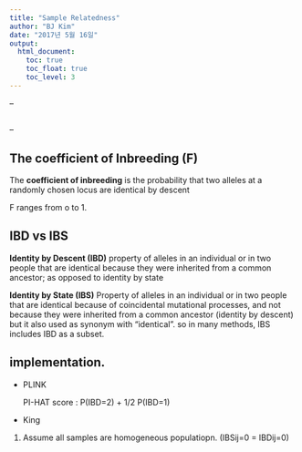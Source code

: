 ---
title: "Sample Relatedness"
author: "BJ Kim"
date: "2017년 5월 16일"
output: 
  html_document: 
    toc: true
    toc_float: true
    toc_level: 3
---


--

## 


--

## The coefficient of Inbreeding (F)

 The **coefficient of inbreeding** is the probability that two alleles at a randomly chosen locus are identical by descent

 F ranges from o to 1.

 
## IBD vs IBS

  **Identity by Descent (IBD)** property of alleles in an individual or in two people that are identical because they were inherited from a common ancestor; as opposed to identity by state
  
  **Identity by State (IBS)** Property of alleles in an individual or in two people that are identical because of coincidental mutational processes, and not because they were inherited from a common ancestor (identity by descent) but it also used as synonym with "identical". so in many methods, IBS includes IBD as a subset.

## implementation. 

- PLINK

  PI-HAT score : P(IBD=2) + 1/2 P(IBD=1)

- King

1. Assume all samples are homogeneous populatiopn. (IBSij=0 = IBDij=0)

